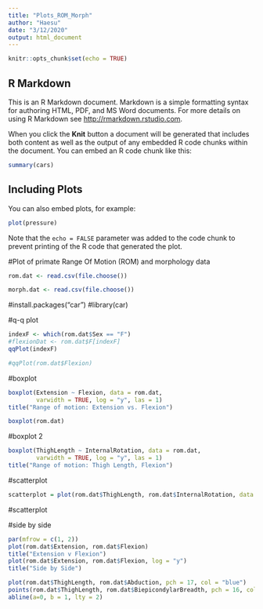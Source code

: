 ```yaml
---
title: "Plots_ROM_Morph"
author: "Haesu"
date: "3/12/2020"
output: html_document
---
```


```r
knitr::opts_chunk$set(echo = TRUE)
```

## R Markdown

This is an R Markdown document. Markdown is a simple formatting syntax for authoring HTML, PDF, and MS Word documents. For more details on using R Markdown see <http://rmarkdown.rstudio.com>.

When you click the **Knit** button a document will be generated that includes both content as well as the output of any embedded R code chunks within the document. You can embed an R code chunk like this:

```r
summary(cars)
```

## Including Plots

You can also embed plots, for example:

```r
plot(pressure)
```

Note that the `echo = FALSE` parameter was added to the code chunk to prevent printing of the R code that generated the plot.

#Plot of primate Range Of Motion (ROM) and morphology data
```r
rom.dat <- read.csv(file.choose())
```

```r
morph.dat <- read.csv(file.choose())
```
#install.packages("car")
#library(car)


#q-q plot
```r
indexF <- which(rom.dat$Sex == "F")
#flexionDat <- rom.dat$F[indexF]
qqPlot(indexF)

#qqPlot(rom.dat$Flexion)
```


#boxplot
```r
boxplot(Extension ~ Flexion, data = rom.dat, 
        varwidth = TRUE, log = "y", las = 1)
title("Range of motion: Extension vs. Flexion")

boxplot(rom.dat)

```
#boxplot 2 
```r
boxplot(ThighLength ~ InternalRotation, data = rom.dat, 
        varwidth = TRUE, log = "y", las = 1)
title("Range of motion: Thigh Length, Flexion")

```


#scatterplot
```r
scatterplot = plot(rom.dat$ThighLength, rom.dat$InternalRotation, data = rom.dat, linestyle='none')
```


#scatterplot


#side by side

```r
par(mfrow = c(1, 2))
plot(rom.dat$Extension, rom.dat$Flexion)
title("Extension v Flexion")
plot(rom.dat$Extension, rom.dat$Flexion, log = "y")
title("Side by Side")
```

```r
plot(rom.dat$ThighLength, rom.dat$Abduction, pch = 17, col = "blue")
points(rom.dat$ThighLength, rom.dat$BiepicondylarBreadth, pch = 16, col = "green")
abline(a=0, b = 1, lty = 2)
         
```











